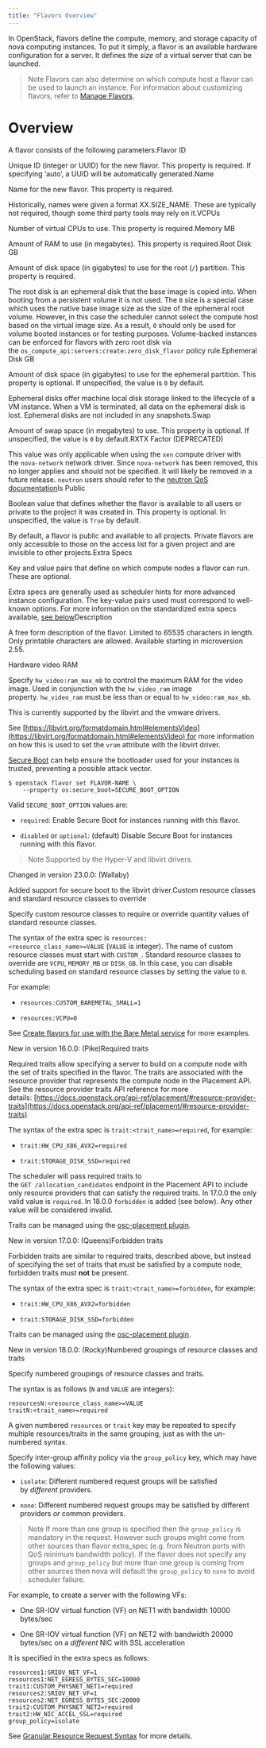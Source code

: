 ```yaml
---
title: "Flavors Overview"
---
```


In OpenStack, flavors define the compute, memory, and storage capacity of nova computing instances. To put it simply, a flavor is an available hardware configuration for a server. It defines the *size* of a virtual server that can be launched.

> Note
> Flavors can also determine on which compute host a flavor can be used to launch an instance. For information about customizing flavors, refer to [Manage Flavors](https://docs.openstack.org/nova/zed/admin/flavors.html).

# Overview

A flavor consists of the following parameters:Flavor ID

Unique ID (integer or UUID) for the new flavor. This property is required. If specifying ‘auto’, a UUID will be automatically generated.Name

Name for the new flavor. This property is required.

Historically, names were given a format XX.SIZE\_NAME. These are typically not required, though some third party tools may rely on it.VCPUs

Number of virtual CPUs to use. This property is required.Memory MB

Amount of RAM to use (in megabytes). This property is required.Root Disk GB

Amount of disk space (in gigabytes) to use for the root (`/`) partition. This property is required.

The root disk is an ephemeral disk that the base image is copied into. When booting from a persistent volume it is not used. The `0` size is a special case which uses the native base image size as the size of the ephemeral root volume. However, in this case the scheduler cannot select the compute host based on the virtual image size. As a result, `0` should only be used for volume booted instances or for testing purposes. Volume-backed instances can be enforced for flavors with zero root disk via the `os_compute_api:servers:create:zero_disk_flavor` policy rule.Ephemeral Disk GB

Amount of disk space (in gigabytes) to use for the ephemeral partition. This property is optional. If unspecified, the value is `0` by default.

Ephemeral disks offer machine local disk storage linked to the lifecycle of a VM instance. When a VM is terminated, all data on the ephemeral disk is lost. Ephemeral disks are not included in any snapshots.Swap

Amount of swap space (in megabytes) to use. This property is optional. If unspecified, the value is `0` by default.RXTX Factor (DEPRECATED)

This value was only applicable when using the `xen` compute driver with the `nova-network` network driver. Since `nova-network` has been removed, this no longer applies and should not be specified. It will likely be removed in a future release. `neutron` users should refer to the [neutron QoS documentation](https://docs.openstack.org/neutron/zed/admin/config-qos.html)Is Public

Boolean value that defines whether the flavor is available to all users or private to the project it was created in. This property is optional. In unspecified, the value is `True` by default.

By default, a flavor is public and available to all projects. Private flavors are only accessible to those on the access list for a given project and are invisible to other projects.Extra Specs

Key and value pairs that define on which compute nodes a flavor can run. These are optional.

Extra specs are generally used as scheduler hints for more advanced instance configuration. The key-value pairs used must correspond to well-known options. For more information on the standardized extra specs available, [see below](https://docs.openstack.org/nova/zed/user/flavors.html#flavors-extra-specs)Description

A free form description of the flavor. Limited to 65535 characters in length. Only printable characters are allowed. Available starting in microversion 2.55.

Hardware video RAM

Specify `hw_video:ram_max_mb` to control the maximum RAM for the video image. Used in conjunction with the `hw_video_ram` image property. `hw_video_ram` must be less than or equal to `hw_video:ram_max_mb`.

This is currently supported by the libvirt and the vmware drivers.

See [https://libvirt.org/formatdomain.html#elementsVideo](https://libvirt.org/formatdomain.html#elementsVideo) for more information on how this is used to set the `vram` attribute with the libvirt driver.

[Secure Boot](https://docs.openstack.org/nova/zed/admin/secure-boot.html) can help ensure the bootloader used for your instances is trusted, preventing a possible attack vector.

```
$ openstack flavor set FLAVOR-NAME \
    --property os:secure_boot=SECURE_BOOT_OPTION
```

Valid `SECURE_BOOT_OPTION` values are:

* `required`: Enable Secure Boot for instances running with this flavor.

* `disabled` or `optional`: (default) Disable Secure Boot for instances running with this flavor.

> Note
> Supported by the Hyper-V and libvirt drivers.

Changed in version 23.0.0: (Wallaby)

Added support for secure boot to the libvirt driver.Custom resource classes and standard resource classes to override

Specify custom resource classes to require or override quantity values of standard resource classes.

The syntax of the extra spec is `resources:<resource_class_name>=VALUE` (`VALUE` is integer). The name of custom resource classes must start with `CUSTOM_`. Standard resource classes to override are `VCPU`, `MEMORY_MB` or `DISK_GB`. In this case, you can disable scheduling based on standard resource classes by setting the value to `0`.

For example:

* `resources:CUSTOM_BAREMETAL_SMALL=1`

* `resources:VCPU=0`

See [Create flavors for use with the Bare Metal service](https://docs.openstack.org/ironic/zed/install/configure-nova-flavors) for more examples.

New in version 16.0.0: (Pike)Required traits

Required traits allow specifying a server to build on a compute node with the set of traits specified in the flavor. The traits are associated with the resource provider that represents the compute node in the Placement API. See the resource provider traits API reference for more details: [https://docs.openstack.org/api-ref/placement/#resource-provider-traits](https://docs.openstack.org/api-ref/placement/#resource-provider-traits)

The syntax of the extra spec is `trait:<trait_name>=required`, for example:

* `trait:HW_CPU_X86_AVX2=required`

* `trait:STORAGE_DISK_SSD=required`

The scheduler will pass required traits to the `GET /allocation_candidates` endpoint in the Placement API to include only resource providers that can satisfy the required traits. In 17.0.0 the only valid value is `required`. In 18.0.0 `forbidden` is added (see below). Any other value will be considered invalid.

Traits can be managed using the [osc-placement plugin](https://docs.openstack.org/osc-placement/latest/index.html).

New in version 17.0.0: (Queens)Forbidden traits

Forbidden traits are similar to required traits, described above, but instead of specifying the set of traits that must be satisfied by a compute node, forbidden traits must **not** be present.

The syntax of the extra spec is `trait:<trait_name>=forbidden`, for example:

* `trait:HW_CPU_X86_AVX2=forbidden`

* `trait:STORAGE_DISK_SSD=forbidden`

Traits can be managed using the [osc-placement plugin](https://docs.openstack.org/osc-placement/latest/index.html).

New in version 18.0.0: (Rocky)Numbered groupings of resource classes and traits

Specify numbered groupings of resource classes and traits.

The syntax is as follows (`N` and `VALUE` are integers):

```
resourcesN:<resource_class_name>=VALUE
traitN:<trait_name>=required
```

A given numbered `resources` or `trait` key may be repeated to specify multiple resources/traits in the same grouping, just as with the un-numbered syntax.

Specify inter-group affinity policy via the `group_policy` key, which may have the following values:

* `isolate`: Different numbered request groups will be satisfied by *different* providers.

* `none`: Different numbered request groups may be satisfied by different providers *or* common providers.

> Note
> If more than one group is specified then the `group_policy` is mandatory in the request. However such groups might come from other sources than flavor extra\_spec (e.g. from Neutron ports with QoS minimum bandwidth policy). If the flavor does not specify any groups and `group_policy` but more than one group is coming from other sources then nova will default the `group_policy` to `none` to avoid scheduler failure.

For example, to create a server with the following VFs:

* One SR-IOV virtual function (VF) on NET1 with bandwidth 10000 bytes/sec

* One SR-IOV virtual function (VF) on NET2 with bandwidth 20000 bytes/sec on a *different* NIC with SSL acceleration

It is specified in the extra specs as follows:

```
resources1:SRIOV_NET_VF=1
resources1:NET_EGRESS_BYTES_SEC=10000
trait1:CUSTOM_PHYSNET_NET1=required
resources2:SRIOV_NET_VF=1
resources2:NET_EGRESS_BYTES_SEC:20000
trait2:CUSTOM_PHYSNET_NET2=required
trait2:HW_NIC_ACCEL_SSL=required
group_policy=isolate
```

See [Granular Resource Request Syntax](https://specs.openstack.org/openstack/nova-specs/specs/rocky/implemented/granular-resource-requests.html) for more details.